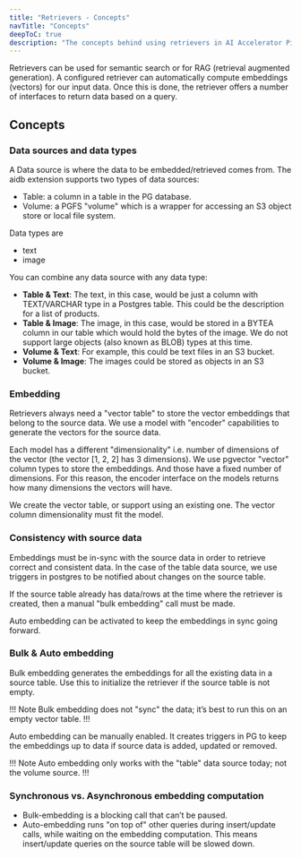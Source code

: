 ```yaml
---
title: "Retrievers - Concepts"
navTitle: "Concepts"
deepToC: true
description: "The concepts behind using retrievers in AI Accelerator Pipelines."
---
```


Retrievers can be used for semantic search or for RAG (retrieval augmented generation).
A configured retriever can automatically compute embeddings (vectors) for our input data.
Once this is done, the retriever offers a number of interfaces to return data based on a query.

## Concepts

### Data sources and data types

A Data source is where the data to be embedded/retrieved comes from. The aidb extension supports two types of data sources:

* Table: a column in a table in the PG database.
* Volume: a PGFS "volume" which is a wrapper for accessing an S3 object store or local file system.

Data types are

* text
* image

You can combine any data source with any data type:

* **Table & Text**: The text, in this case, would be just a column with TEXT/VARCHAR type in a Postgres table. This could be the description for a list of products.
* **Table & Image**: The image, in this case, would be stored in a BYTEA column in our table which would hold the bytes of the image. We do not support large objects (also known as BLOB) types at this time.
* **Volume & Text**: For example, this could be text files in an S3 bucket.
* **Volume & Image**: The images could be stored as objects in an S3 bucket.

### Embedding

Retrievers always need a "vector table" to store the vector embeddings that belong to the source data. We use a model with "encoder" capabilities to generate the vectors for the source data.

Each model has a different "dimensionality" i.e. number of dimensions of the vector (the vector [1, 2, 2] has 3 dimensions). We use pgvector "vector" column types to store the embeddings. And those have a fixed number of dimensions. For this reason, the encoder interface on the models returns how many dimensions the vectors will have. 

We create the vector table, or support using an existing one. The vector column dimensionality must fit the model.

### Consistency with source data

Embeddings must be in-sync with the source data in order to retrieve correct and consistent data. In the case of the table data source, we use triggers in postgres to be notified about changes on the source table.

If the source table already has data/rows at the time where the retriever is created, then a manual "bulk embedding" call must be made.

Auto embedding can be activated to keep the embeddings in sync going forward.

### Bulk & Auto embedding

Bulk embedding generates the embeddings for all the existing data in a source table. Use this to initialize the retriever if the source table is not empty.

!!! Note
Bulk embedding does not "sync" the data; it’s best to run this on an empty vector table.
!!!

Auto embedding can be manually enabled. It creates triggers in PG to keep the embeddings up to data if source data is added, updated or removed.

!!! Note
Auto embedding only works with the "table" data source today; not the volume source.
!!!

### Synchronous vs. Asynchronous embedding computation

* Bulk-embedding is a blocking call that can’t be paused.
* Auto-embedding runs "on top of" other queries during insert/update calls, while waiting on the embedding computation. This means insert/update queries on the source table will be slowed down.
